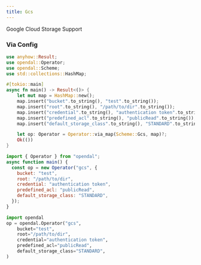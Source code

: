 ```yaml
---
title: Gcs
---
```


Google Cloud Storage Support


<Docs components={props.components} />

### Via Config


<Tabs>
  <TabItem value="rust" label="Rust" default>

```rust
use anyhow::Result;
use opendal::Operator;
use opendal::Scheme;
use std::collections::HashMap;

#[tokio::main]
async fn main() -> Result<()> {
    let mut map = HashMap::new();
    map.insert("bucket".to_string(), "test".to_string());
    map.insert("root".to_string(), "/path/to/dir".to_string());
    map.insert("credential".to_string(), "authentication token".to_string());
    map.insert("predefined_acl".to_string(), "publicRead".to_string());
    map.insert("default_storage_class".to_string(), "STANDARD".to_string());

    let op: Operator = Operator::via_map(Scheme::Gcs, map)?;
    Ok(())
}
```

  </TabItem>
  <TabItem value="node.js" label="Node.js">

```javascript
import { Operator } from "opendal";
async function main() {
  const op = new Operator("gcs", {
    bucket: "test",
    root: "/path/to/dir",
    credential: "authentication token",
    predefined_acl: "publicRead",
    default_storage_class: "STANDARD",
  });
}
```

  </TabItem>
  <TabItem value="python" label="Python">

```python
import opendal
op = opendal.Operator("gcs",
    bucket="test",
    root="/path/to/dir",
    credential="authentication token",
    predefined_acl="publicRead",
    default_storage_class="STANDARD",
)
```

  </TabItem>
</Tabs>